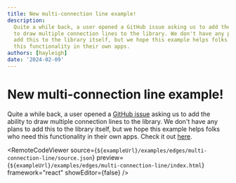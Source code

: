 ```yaml
---
title: New multi-connection line example!
description:
  Quite a while back, a user opened a GitHub issue asking us to add the ability
  to draw multiple connection lines to the library. We don't have any plans to
  add this to the library itself, but we hope this example helps folks who need
  this functionality in their own apps.
authors: [hayleigh]
date: '2024-02-09'
---
```



# New multi-connection line example!

Quite a while back, a user opened a [GitHub issue](https://github.com/xyflow/web/issues/315)
asking us to add the ability to draw multiple connection lines to the library. We
don't have any plans to add this to the library itself, but we hope this example
helps folks who need this functionality in their own apps. Check it out
[here](/examples/edges/multi-connection-line).

<RemoteCodeViewer
  source={`${exampleUrl}/examples/edges/multi-connection-line/source.json`}
  preview={`${exampleUrl}/examples/edges/multi-connection-line/index.html`}
  framework="react"
  showEditor={false}
/>
